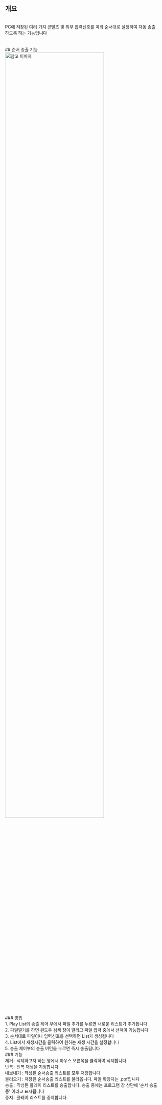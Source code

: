 ## 개요
<br/>
PC에 저장된 여러 가지 콘텐츠 및 외부 입력신호를 미리 순서대로 설정하여 자동 송출하도록 하는 기능입니다
<br/>
<br/>
<br/>
## 순서 송출 기능
<br/>
<img src="/assets/gear/순서 송출/순서 송출.png" alt="참고 이미지" width="80%" height="auto" />
<br/>
<br/>
### 방법
<br/>
1. Play List의 송출 제어 부에서 파일 추가를 누르면 새로운 리스트가 추가됩니다
<br/>
2. 파일열기를 하면 왼도우 검색 창이 열리고 파일 입력 중에서 선택이 가능합니다
<br/>
3. 순서대로 파일이나 입력신호를 선택하면 List가 생성됩니다
<br/>
4. List에서 재생시간을 클릭하여 원하는 재생 시간을 설정합니다
<br/>
5. 송출 제어부의 송출 버턴을 누르면 즉시 송출됩니다
<br/>
### 기능
<br/>
제거 : 삭제하고자 하는 행에서 마우스 오른쪽을 클릭하여 삭제합니다
<br/>
반복 : 반복 재생을 지정합니다
<br/>
내보내기 : 작성된 순서송출 리스트를 모두 저장합니다
<br/>
불러오기 : 저장된 순서송출 리스트를 불러옵니다. 파일 확장자는 .ppf입니다
<br/>
송출 : 작성된 플레이 리스트를 송출합니다. 송출 중에는 프로그램 창 상단에 ‘순서 송출중’ 이라고 표시됩니다
<br/>
중지 : 플레이 리스트를 중지합니다
<br/>
<br/>
<br/>